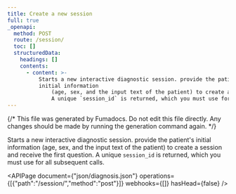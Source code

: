 ```yaml
---
title: Create a new session
full: true
_openapi:
  method: POST
  route: /session/
  toc: []
  structuredData:
    headings: []
    contents:
      - content: >-
          Starts a new interactive diagnostic session. provide the patient's
          initial information
              (age, sex, and the input text of the patient) to create a session and receive the first question.
              A unique `session_id` is returned, which you must use for all subsequent calls.
---
```


{/* This file was generated by Fumadocs. Do not edit this file directly. Any changes should be made by running the generation command again. */}

Starts a new interactive diagnostic session. provide the patient's initial information
    (age, sex, and the input text of the patient) to create a session and receive the first question.
    A unique `session_id` is returned, which you must use for all subsequent calls.

<APIPage document={"json/diagnosis.json"} operations={[{"path":"/session/","method":"post"}]} webhooks={[]} hasHead={false} />